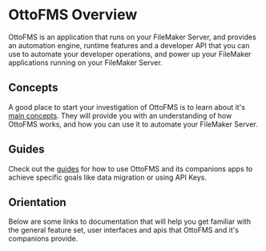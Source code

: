 
# OttoFMS Overview

OttoFMS is an application that runs on your FileMaker Server, and provides an automation engine, runtime features and a developer API that you can use to automate your developer operations, and power up your FileMaker applications running on your FileMaker Server.

## Concepts

A good place to start your investigation of OttoFMS is to learn about it's [main concepts](/concepts). They will provide you with an understanding of how OttoFMS works, and how you can use it to automate your FileMaker Server.

## Guides

Check out the [guides](/guides) for how to use OttoFMS and its companions apps to achieve specific goals like data migration or using API Keys.

## Orientation

Below are some links to documentation that will help you get familiar with the general feature set, user interfaces and apis that OttoFMS and it's companions provide.

<Cards>
<Card title="Managing OttoFMS" href="/managing-ottofms" />
<Card title="Web Console" href="/otto-console" />
<Card title="Developer API" href="/apidoc" />
<Card title="Version History" href="/ottofms-changelog" />
<Card title="Known Issues" href="/known-issues" />

</Cards>
